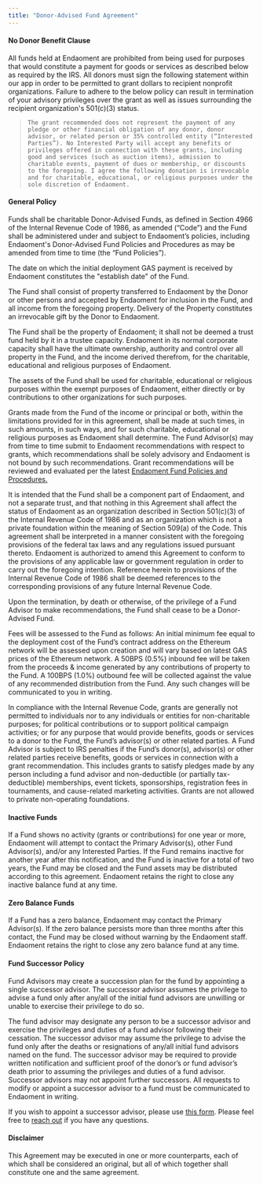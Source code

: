 ```yaml
---
title: "Donor-Advised Fund Agreement"
---
```


#### No Donor Benefit Clause

All funds held at Endaoment are prohibited from being used for purposes that would constitute a payment for goods or services as described below as required by the IRS. All donors must sign the following statement within our app in order to be permitted to grant dollars to recipient nonprofit organizations. Failure to adhere to the below policy can result in termination of your advisory privileges over the grant as well as issues surrounding the recipient organization's 501(c)(3) status.

> `The grant recommended does not represent the payment of any pledge or other financial obligation of any donor, donor advisor, or related person or 35% controlled entity (“Interested Parties”). No Interested Party will accept any benefits or privileges offered in connection with these grants, including good and services (such as auction items), admission to charitable events, payment of dues or membership, or discounts to the foregoing. I agree the following donation is irrevocable and for charitable, educational, or religious purposes under the sole discretion of Endaoment.`

#### General Policy

Funds shall be charitable Donor-Advised Funds, as defined in Section 4966 of the Internal Revenue Code of 1986, as amended (“Code”) and the Fund shall be administered under and subject to Endaoment’s policies, including Endaoment's Donor-Advised Fund Policies and Procedures as may be amended from time to time (the “Fund Policies”).

The date on which the initial deployment GAS payment is received by Endaoment constitutes the "establish date" of the Fund.

The Fund shall consist of property transferred to Endaoment by the Donor or other persons and accepted by Endaoment for inclusion in the Fund, and all income from the foregoing property. Delivery of the Property constitutes an irrevocable gift by the Donor to Endaoment.

The Fund shall be the property of Endaoment; it shall not be deemed a trust fund held by it in a trustee capacity. Endaoment in its normal corporate capacity shall have the ultimate ownership, authority and control over all property in the Fund, and the income derived therefrom, for the charitable, educational and religious purposes of Endaoment.

The assets of the Fund shall be used for charitable, educational or religious purposes within the exempt purposes of Endaoment, either directly or by contributions to other organizations for such purposes.

Grants made from the Fund of the income or principal or both, within the limitations provided for in this agreement, shall be made at such times, in such amounts, in such ways, and for such charitable, educational or religious purposes as Endaoment shall determine. The Fund Advisor(s) may from time to time submit to Endaoment recommendations with respect to grants, which recommendations shall be solely advisory and Endaoment is not bound by such recommendations. Grant recommendations will be reviewed and evaluated per the latest [Endaoment Fund Policies and Procedures.](/governance/policies-and-procedures)

It is intended that the Fund shall be a component part of Endaoment, and not a separate trust, and that nothing in this Agreement shall affect the status of Endaoment as an organization described in Section 501(c)(3) of the Internal Revenue Code of 1986 and as an organization which is not a private foundation within the meaning of Section 509(a) of the Code. This agreement shall be interpreted in a manner consistent with the foregoing provisions of the federal tax laws and any regulations issued pursuant thereto. Endaoment is authorized to amend this Agreement to conform to the provisions of any applicable law or government regulation in order to carry out the foregoing intention. Reference herein to provisions of the Internal Revenue Code of 1986 shall be deemed references to the corresponding provisions of any future Internal Revenue Code.

Upon the termination, by death or otherwise, of the privilege of a Fund Advisor to make recommendations, the Fund shall cease to be a Donor-Advised Fund.

Fees will be assessed to the Fund as follows: An initial minimum fee equal to the deployment cost of the Fund’s contract address on the Ethereum network will be assessed upon creation and will vary based on latest GAS prices of the Ethereum network. A 50BPS (0.5%) inbound fee will be taken from the proceeds & income generated by any contributions of property to the Fund. A 100BPS (1.0%) outbound fee will be collected against the value of any recommended distribution from the Fund. Any such changes will be communicated to you in writing.

In compliance with the Internal Revenue Code, grants are generally not permitted to individuals nor to any individuals or entities for non-charitable purposes; for political contributions or to support political campaign activities; or for any purpose that would provide benefits, goods or services to a donor to the Fund, the Fund’s advisor(s) or other related parties. A Fund Advisor is subject to IRS penalties if the Fund’s donor(s), advisor(s) or other related parties receive benefits, goods or services in connection with a grant recommendation. This includes grants to satisfy pledges made by any person including a fund advisor and non-deductible (or partially tax-deductible) memberships, event tickets, sponsorships, registration fees in tournaments, and cause-related marketing activities. Grants are not allowed to private non-operating foundations.

#### Inactive Funds

If a Fund shows no activity (grants or contributions) for one year or more, Endaoment will attempt to contact the Primary Advisor(s), other Fund Advisor(s), and/or any Interested Parties. If the Fund remains inactive for another year after this notification, and the Fund is inactive for a total of two years, the Fund may be closed and the Fund assets may be distributed according to this agreement. Endaoment retains the right to close any inactive balance fund at any time.

#### Zero Balance Funds

If a Fund has a zero balance, Endaoment may contact the Primary Advisor(s). If the zero balance persists more than three months after this contact, the Fund may be closed without warning by the Endaoment staff. Endaoment retains the right to close any zero balance fund at any time.

#### Fund Successor Policy

Fund Advisors may create a succession plan for the fund by appointing a single successor advisor. The successor advisor assumes the privilege to advise a fund only after any/all of the initial fund advisors are unwilling or unable to exercise their privilege to do so.

The fund advisor may designate any person to be a successor advisor and exercise the privileges and duties of a fund advisor following their cessation. The successor advisor may assume the privilege to advise the fund only after the deaths or resignations of any/all initial fund advisors named on the fund. The successor advisor may be required to provide written notification and sufficient proof of the donor’s or fund advisor’s death prior to assuming the privileges and duties of a fund advisor. Successor advisors may not appoint further successors. All requests to modify or appoint a successor advisor to a fund must be communicated to Endaoment in writing.

If you wish to appoint a successor advisor, please use [this form](https://endaoment.typeform.com/successor). Please feel free to [reach out](mailto:admin@endaoment.org) if you have any questions.

#### Disclaimer

This Agreement may be executed in one or more counterparts, each of which shall be considered an original, but all of which together shall constitute one and the same agreement.